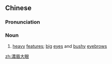 {{also|浓眉大眼}}
==Chinese==
{{zh-forms|s=浓眉大眼|type=211}}

===Pronunciation===
{{zh-pron
|m=nóngméi dà yǎn
|cat=n
}}

===Noun===
{{zh-noun}}

# [[heavy]] [[feature]]s; [[big]] [[eye]]s and [[bushy]] [[eyebrows]]

[[zh:濃眉大眼]]